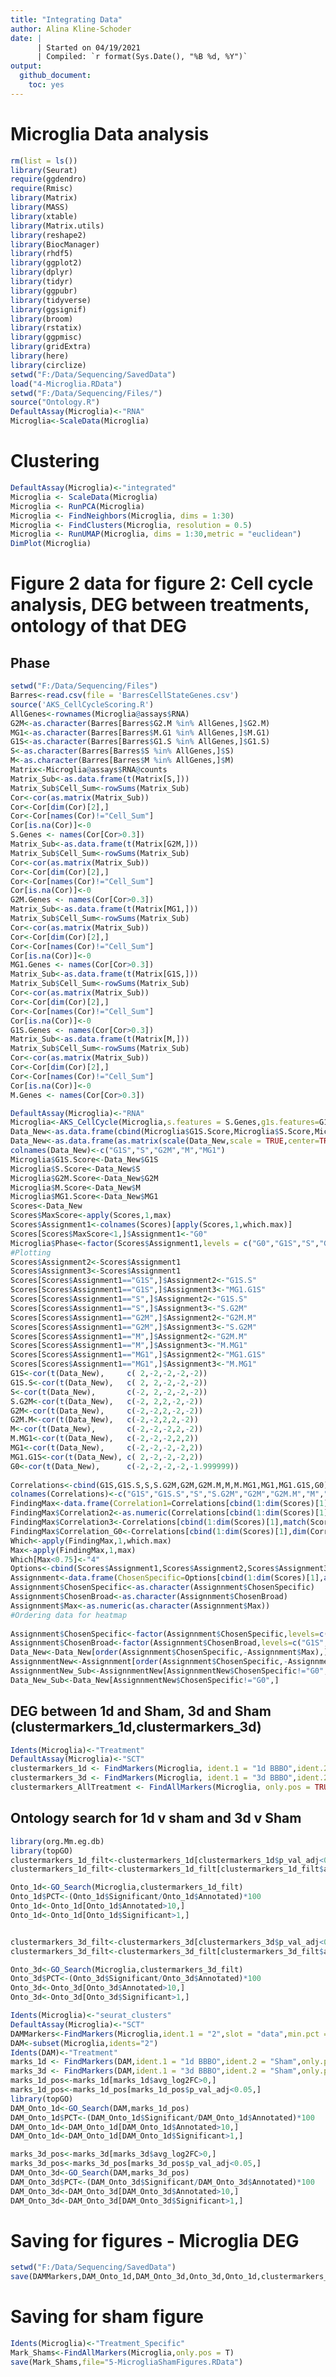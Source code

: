 ---
title: "Integrating Data"
author: Alina Kline-Schoder
date: | 
      | Started on 04/19/2021
      | Compiled: `r format(Sys.Date(), "%B %d, %Y")`
output:
  github_document:
    toc: yes
---
# Microglia Data analysis

```{r message = FALSE, echo = FALSE}
rm(list = ls())
library(Seurat)
require(ggdendro)
require(Rmisc)
library(Matrix)
library(MASS)
library(xtable)
library(Matrix.utils)
library(reshape2)
library(BiocManager)
library(rhdf5)
library(ggplot2)
library(dplyr)
library(tidyr)
library(ggpubr)
library(tidyverse)
library(ggsignif)
library(broom)
library(rstatix)
library(ggpmisc)
library(gridExtra)
library(here)
library(circlize)
setwd("F:/Data/Sequencing/SavedData")
load("4-Microglia.RData")
setwd("F:/Data/Sequencing/Files/")
source("Ontology.R")
DefaultAssay(Microglia)<-"RNA"
Microglia<-ScaleData(Microglia)
```
  
# Clustering
```{r}
DefaultAssay(Microglia)<-"integrated"
Microglia <- ScaleData(Microglia)
Microglia <- RunPCA(Microglia)
Microglia <- FindNeighbors(Microglia, dims = 1:30)
Microglia <- FindClusters(Microglia, resolution = 0.5)
Microglia <- RunUMAP(Microglia, dims = 1:30,metric = "euclidean")
DimPlot(Microglia)
```

# Figure 2 data for figure 2: Cell cycle analysis, DEG between treatments, ontology of that DEG
## Phase
```{r}
setwd("F:/Data/Sequencing/Files")
Barres<-read.csv(file = 'BarresCellStateGenes.csv')
source('AKS_CellCycleScoring.R')
AllGenes<-rownames(Microglia@assays$RNA)
G2M<-as.character(Barres[Barres$G2.M %in% AllGenes,]$G2.M)
MG1<-as.character(Barres[Barres$M.G1 %in% AllGenes,]$M.G1)
G1S<-as.character(Barres[Barres$G1.S %in% AllGenes,]$G1.S)
S<-as.character(Barres[Barres$S %in% AllGenes,]$S)
M<-as.character(Barres[Barres$M %in% AllGenes,]$M)
Matrix<-Microglia@assays$RNA@counts
Matrix_Sub<-as.data.frame(t(Matrix[S,]))
Matrix_Sub$Cell_Sum<-rowSums(Matrix_Sub)
Cor<-cor(as.matrix(Matrix_Sub))
Cor<-Cor[dim(Cor)[2],]
Cor<-Cor[names(Cor)!="Cell_Sum"]
Cor[is.na(Cor)]<-0
S.Genes <- names(Cor[Cor>0.3])
Matrix_Sub<-as.data.frame(t(Matrix[G2M,]))
Matrix_Sub$Cell_Sum<-rowSums(Matrix_Sub)
Cor<-cor(as.matrix(Matrix_Sub))
Cor<-Cor[dim(Cor)[2],]
Cor<-Cor[names(Cor)!="Cell_Sum"]
Cor[is.na(Cor)]<-0
G2M.Genes <- names(Cor[Cor>0.3])
Matrix_Sub<-as.data.frame(t(Matrix[MG1,]))
Matrix_Sub$Cell_Sum<-rowSums(Matrix_Sub)
Cor<-cor(as.matrix(Matrix_Sub))
Cor<-Cor[dim(Cor)[2],]
Cor<-Cor[names(Cor)!="Cell_Sum"]
Cor[is.na(Cor)]<-0
MG1.Genes <- names(Cor[Cor>0.3])
Matrix_Sub<-as.data.frame(t(Matrix[G1S,]))
Matrix_Sub$Cell_Sum<-rowSums(Matrix_Sub)
Cor<-cor(as.matrix(Matrix_Sub))
Cor<-Cor[dim(Cor)[2],]
Cor<-Cor[names(Cor)!="Cell_Sum"]
Cor[is.na(Cor)]<-0
G1S.Genes <- names(Cor[Cor>0.3])
Matrix_Sub<-as.data.frame(t(Matrix[M,]))
Matrix_Sub$Cell_Sum<-rowSums(Matrix_Sub)
Cor<-cor(as.matrix(Matrix_Sub))
Cor<-Cor[dim(Cor)[2],]
Cor<-Cor[names(Cor)!="Cell_Sum"]
Cor[is.na(Cor)]<-0
M.Genes <- names(Cor[Cor>0.3])

DefaultAssay(Microglia)<-"RNA"
Microglia<-AKS_CellCycle(Microglia,s.features = S.Genes,g1s.features=G1S.Genes,g2m.features = G2M.Genes,m.features = M.Genes,mg1.features = MG1.Genes)
Data_New<-as.data.frame(cbind(Microglia$G1S.Score,Microglia$S.Score,Microglia$G2M.Score,Microglia$M.Score,Microglia$MG1.Score))
Data_New<-as.data.frame(as.matrix(scale(Data_New,scale = TRUE,center=TRUE)))
colnames(Data_New)<-c("G1S","S","G2M","M","MG1")
Microglia$G1S.Score<-Data_New$G1S
Microglia$S.Score<-Data_New$S
Microglia$G2M.Score<-Data_New$G2M
Microglia$M.Score<-Data_New$M
Microglia$MG1.Score<-Data_New$MG1
Scores<-Data_New
Scores$MaxScore<-apply(Scores,1,max)
Scores$Assignment1<-colnames(Scores)[apply(Scores,1,which.max)]
Scores[Scores$MaxScore<1,]$Assignment1<-"G0"
Microglia$Phase<-factor(Scores$Assignment1,levels = c("G0","G1S","S","G2M","M","MG1"))
#Plotting
Scores$Assignment2<-Scores$Assignment1
Scores$Assignment3<-Scores$Assignment1
Scores[Scores$Assignment1=="G1S",]$Assignment2<-"G1S.S"
Scores[Scores$Assignment1=="G1S",]$Assignment3<-"MG1.G1S"
Scores[Scores$Assignment1=="S",]$Assignment2<-"G1S.S"
Scores[Scores$Assignment1=="S",]$Assignment3<-"S.G2M"
Scores[Scores$Assignment1=="G2M",]$Assignment2<-"G2M.M"
Scores[Scores$Assignment1=="G2M",]$Assignment3<-"S.G2M"
Scores[Scores$Assignment1=="M",]$Assignment2<-"G2M.M"
Scores[Scores$Assignment1=="M",]$Assignment3<-"M.MG1"
Scores[Scores$Assignment1=="MG1",]$Assignment2<-"MG1.G1S"
Scores[Scores$Assignment1=="MG1",]$Assignment3<-"M.MG1"
G1S<-cor(t(Data_New),     c( 2,-2,-2,-2,-2))
G1S.S<-cor(t(Data_New),   c( 2, 2,-2,-2,-2))
S<-cor(t(Data_New),       c(-2, 2,-2,-2,-2))
S.G2M<-cor(t(Data_New),   c(-2, 2,2,-2,-2))
G2M<-cor(t(Data_New),     c(-2,-2,2,-2,-2))
G2M.M<-cor(t(Data_New),   c(-2,-2,2,2,-2))
M<-cor(t(Data_New),       c(-2,-2,-2,2,-2))
M.MG1<-cor(t(Data_New),   c(-2,-2,-2,2,2))
MG1<-cor(t(Data_New),     c(-2,-2,-2,-2,2))
MG1.G1S<-cor(t(Data_New), c( 2,-2,-2,-2,2))
G0<-cor(t(Data_New),      c(-2,-2,-2,-2,-1.999999))
  
Correlations<-cbind(G1S,G1S.S,S,S.G2M,G2M,G2M.M,M,M.MG1,MG1,MG1.G1S,G0)
colnames(Correlations)<-c("G1S","G1S.S","S","S.G2M","G2M","G2M.M","M","M.MG1","MG1","MG1.G1S","G0")
FindingMax<-data.frame(Correlation1=Correlations[cbind(1:dim(Scores)[1],match(Scores$Assignment1,colnames(Correlations)))])
FindingMax$Correlation2<-as.numeric(Correlations[cbind(1:dim(Scores)[1],match(Scores$Assignment2,colnames(Correlations)))])
FindingMax$Correlation3<-Correlations[cbind(1:dim(Scores)[1],match(Scores$Assignment3,colnames(Correlations)))]
FindingMax$Correlation_G0<-Correlations[cbind(1:dim(Scores)[1],dim(Correlations)[2])]
Which<-apply(FindingMax,1,which.max)
Max<-apply(FindingMax,1,max)
Which[Max<0.75]<-"4"
Options<-cbind(Scores$Assignment1,Scores$Assignment2,Scores$Assignment3,"G0")
Assignnment<-data.frame(ChosenSpecific=Options[cbind(1:dim(Scores)[1],as.numeric(Which))],Max=Max,ChosenBroad=Options[,1])
Assignnment$ChosenSpecific<-as.character(Assignnment$ChosenSpecific)
Assignnment$ChosenBroad<-as.character(Assignnment$ChosenBroad)
Assignnment$Max<-as.numeric(as.character(Assignnment$Max))
#Ordering data for heatmap
  
Assignnment$ChosenSpecific<-factor(Assignnment$ChosenSpecific,levels=c("MG1.G1S","G1S","G1S.S","S","S.G2M","G2M","G2M.M","M","M.MG1","MG1","G0"))
Assignnment$ChosenBroad<-factor(Assignnment$ChosenBroad,levels=c("G1S","S","G2M","M","MG1","G0"))
Data_New<-Data_New[order(Assignnment$ChosenSpecific,-Assignnment$Max),]
AssignnmentNew<-Assignnment[order(Assignnment$ChosenSpecific,-Assignnment$Max),]
AssignnmentNew_Sub<-AssignnmentNew[AssignnmentNew$ChosenSpecific!="G0",]
Data_New_Sub<-Data_New[AssignnmentNew$ChosenSpecific!="G0",]
```
## DEG between 1d and Sham, 3d and Sham (clustermarkers_1d,clustermarkers_3d)
```{r}
Idents(Microglia)<-"Treatment"
DefaultAssay(Microglia)<-"SCT"
clustermarkers_1d <- FindMarkers(Microglia, ident.1 = "1d BBBO",ident.2 = "Sham",slot = "data",min.pct = 0,min.diff.pct = 0,logfc.threshold = 0)
clustermarkers_3d <- FindMarkers(Microglia, ident.1 = "3d BBBO",ident.2 = "Sham",slot = "data",min.pct = 0,min.diff.pct = 0,logfc.threshold = 0)
clustermarkers_AllTreatment <- FindAllMarkers(Microglia, only.pos = TRUE, min.pct = 0.25, logfc.threshold = 0.25,slot="data")
```
## Ontology search for 1d v sham and 3d v Sham
```{r}
library(org.Mm.eg.db)
library(topGO)
clustermarkers_1d_filt<-clustermarkers_1d[clustermarkers_1d$p_val_adj<0.05,]
clustermarkers_1d_filt<-clustermarkers_1d_filt[clustermarkers_1d_filt$avg_log2FC>0,]

Onto_1d<-GO_Search(Microglia,clustermarkers_1d_filt)
Onto_1d$PCT<-(Onto_1d$Significant/Onto_1d$Annotated)*100
Onto_1d<-Onto_1d[Onto_1d$Annotated>10,]
Onto_1d<-Onto_1d[Onto_1d$Significant>1,]


clustermarkers_3d_filt<-clustermarkers_3d[clustermarkers_3d$p_val_adj<0.05,]
clustermarkers_3d_filt<-clustermarkers_3d_filt[clustermarkers_3d_filt$avg_log2FC>0,]

Onto_3d<-GO_Search(Microglia,clustermarkers_3d_filt)
Onto_3d$PCT<-(Onto_3d$Significant/Onto_3d$Annotated)*100
Onto_3d<-Onto_3d[Onto_3d$Annotated>10,]
Onto_3d<-Onto_3d[Onto_3d$Significant>1,]
```



```{r}
Idents(Microglia)<-"seurat_clusters"
DefaultAssay(Microglia)<-"SCT"
DAMMarkers<-FindMarkers(Microglia,ident.1 = "2",slot = "data",min.pct = 0,min.diff.pct = 0,logfc.threshold = 0)
DAM<-subset(Microglia,idents="2")
Idents(DAM)<-"Treatment"
marks_1d <- FindMarkers(DAM,ident.1 = "1d BBBO",ident.2 = "Sham",only.pos=F,slot="data",logfc.threshold = 0.1)
marks_3d <- FindMarkers(DAM,ident.1 = "3d BBBO",ident.2 = "Sham",only.pos=F,slot="data",logfc.threshold = 0.1)
marks_1d_pos<-marks_1d[marks_1d$avg_log2FC>0,]
marks_1d_pos<-marks_1d_pos[marks_1d_pos$p_val_adj<0.05,]
library(topGO)
DAM_Onto_1d<-GO_Search(DAM,marks_1d_pos)
DAM_Onto_1d$PCT<-(DAM_Onto_1d$Significant/DAM_Onto_1d$Annotated)*100
DAM_Onto_1d<-DAM_Onto_1d[DAM_Onto_1d$Annotated>10,]
DAM_Onto_1d<-DAM_Onto_1d[DAM_Onto_1d$Significant>1,]

marks_3d_pos<-marks_3d[marks_3d$avg_log2FC>0,]
marks_3d_pos<-marks_3d_pos[marks_3d_pos$p_val_adj<0.05,]
DAM_Onto_3d<-GO_Search(DAM,marks_3d_pos)
DAM_Onto_3d$PCT<-(DAM_Onto_3d$Significant/DAM_Onto_3d$Annotated)*100
DAM_Onto_3d<-DAM_Onto_3d[DAM_Onto_3d$Annotated>10,]
DAM_Onto_3d<-DAM_Onto_3d[DAM_Onto_3d$Significant>1,]
```

# Saving for figures - Microglia DEG
```{r}
setwd("F:/Data/Sequencing/SavedData")
save(DAMMarkers,DAM_Onto_1d,DAM_Onto_3d,Onto_3d,Onto_1d,clustermarkers_AllTreatment,clustermarkers_3d,clustermarkers_1d,Microglia,marks_3d,marks_1d,file="5-MicrogliaFigures.RData")
```

# Saving for sham figure
```{r}
Idents(Microglia)<-"Treatment_Specific"
Mark_Shams<-FindAllMarkers(Microglia,only.pos = T)
save(Mark_Shams,file="5-MicrogliaShamFigures.RData")
```

